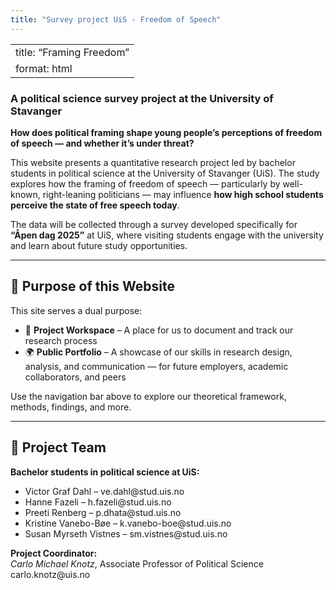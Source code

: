 ```yaml
---
title: "Survey project UiS - Freedom of Speech"
---
```


---
title: "Framing Freedom"
format: html
---

### A political science survey project at the University of Stavanger

**How does political framing shape young people's perceptions of freedom of speech — and whether it’s under threat?**

This website presents a quantitative research project led by bachelor students in political science at the University of Stavanger (UiS). The study explores how the framing of freedom of speech — particularly by well-known, right-leaning politicians — may influence **how high school students perceive the state of free speech today**.

The data will be collected through a survey developed specifically for **“Åpen dag 2025”** at UiS, where visiting students engage with the university and learn about future study opportunities.

---

## 🎯 Purpose of this Website

This site serves a dual purpose:

- 📌 **Project Workspace** – A place for us to document and track our research process  
- 🌍 **Public Portfolio** – A showcase of our skills in research design, analysis, and communication — for future employers, academic collaborators, and peers

Use the navigation bar above to explore our theoretical framework, methods, findings, and more.

---

## 👥 Project Team

**Bachelor students in political science at UiS:**

- Victor Graf Dahl – ve.dahl@stud.uis.no  
- Hanne Fazeli – h.fazeli@stud.uis.no  
- Preeti Renberg – p.dhata@stud.uis.no  
- Kristine Vanebo-Bøe – k.vanebo-boe@stud.uis.no  
- Susan Myrseth Vistnes – sm.vistnes@stud.uis.no  

**Project Coordinator:**  
*Carlo Michael Knotz*, Associate Professor of Political Science  
carlo.knotz@uis.no
